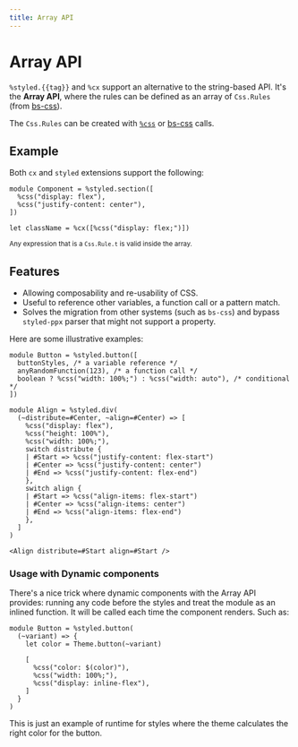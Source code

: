 ```yaml
---
title: Array API
---
```


# Array API

`%styled.{{tag}}` and `%cx` support an alternative to the string-based API. It's the **Array API**, where the rules can be defined as an array of `Css.Rules` (from [bs-css](https://github.com/giraud/bs-css)).

The `Css.Rules` can be created with [`%css`](./css.md) or [bs-css](https://github.com/giraud/bs-css) calls.

## Example

Both `cx` and `styled` extensions support the following:

```rescript
module Component = %styled.section([
  %css("display: flex"),
  %css("justify-content: center"),
])

let className = %cx([%css("display: flex;")])
```

<small>Any expression that is a `Css.Rule.t` is valid inside the array.</small>

## Features

- Allowing composability and re-usability of CSS.
- Useful to reference other variables, a function call or a pattern match.
- Solves the migration from other systems (such as `bs-css`) and bypass `styled-ppx` parser that might not support a property.

Here are some illustrative examples:

```rescript
module Button = %styled.button([
  buttonStyles, /* a variable reference */
  anyRandomFunction(123), /* a function call */
  boolean ? %css("width: 100%;") : %css("width: auto"), /* conditional */
])

```

```rescript
module Align = %styled.div(
  (~distribute=#Center, ~align=#Center) => [
    %css("display: flex"),
    %css("height: 100%"),
    %css("width: 100%;"),
    switch distribute {
    | #Start => %css("justify-content: flex-start")
    | #Center => %css("justify-content: center")
    | #End => %css("justify-content: flex-end")
    },
    switch align {
    | #Start => %css("align-items: flex-start")
    | #Center => %css("align-items: center")
    | #End => %css("align-items: flex-end")
    },
  ]
)

<Align distribute=#Start align=#Start />
```

### Usage with Dynamic components

There's a nice trick where dynamic components with the Array API provides: running any code before the styles and treat the module as an inlined function. It will be called each time the component renders. Such as:

```rescript
module Button = %styled.button(
  (~variant) => {
    let color = Theme.button(~variant)

    [
      %css("color: $(color)"),
      %css("width: 100%;"),
      %css("display: inline-flex"),
    ]
  }
)
```

This is just an example of runtime for styles where the theme calculates the right color for the button.

